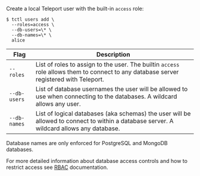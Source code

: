 Create a local Teleport user with the built-in `access` role:

```code
$ tctl users add \
  --roles=access \
  --db-users=\* \
  --db-names=\* \
  alice
```

| Flag | Description |
| ---- | ----------- |
| `--roles` | List of roles to assign to the user. The builtin `access` role allows them to connect to any database server registered with Teleport. |
| `--db-users` | List of database usernames the user will be allowed to use when connecting to the databases. A wildcard allows any user. |
| `--db-names` | List of logical databases (aka schemas) the user will be allowed to connect to within a database server. A wildcard allows any database. |

<Admonition type="warning">
  Database names are only enforced for PostgreSQL and MongoDB databases.
</Admonition>

For more detailed information about database access controls and how to restrict
access see [RBAC](../../database-access/rbac.mdx) documentation.
